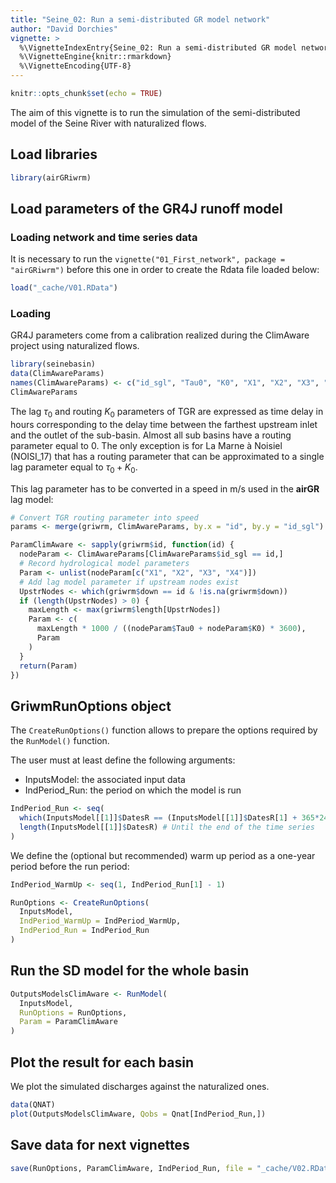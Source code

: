 ```yaml
---
title: "Seine_02: Run a semi-distributed GR model network"
author: "David Dorchies"
vignette: >
  %\VignetteIndexEntry{Seine_02: Run a semi-distributed GR model network}
  %\VignetteEngine{knitr::rmarkdown}
  %\VignetteEncoding{UTF-8}
---
```


```r
knitr::opts_chunk$set(echo = TRUE)
```

The aim of this vignette is to run the simulation of the semi-distributed model of the Seine River with naturalized flows.

## Load libraries

```r
library(airGRiwrm)
```


## Load parameters of the GR4J runoff model

### Loading network and time series data

It is necessary to run the `vignette("01_First_network", package = "airGRiwrm")` before this one in order to create the Rdata file loaded below:

```r
load("_cache/V01.RData")
```

### Loading

GR4J parameters come from a calibration realized during the ClimAware project using naturalized flows.

```r
library(seinebasin)
data(ClimAwareParams)
names(ClimAwareParams) <- c("id_sgl", "Tau0", "K0", "X1", "X2", "X3", "X4", "NashId")
ClimAwareParams
```

The lag $\tau_0$ and routing $K_0$ parameters of TGR are expressed as time delay in hours corresponding to the delay time between the farthest upstream inlet and the outlet of the sub-basin.
Almost all sub basins have a routing parameter equal to 0. The only exception is for La Marne à Noisiel (NOISI_17) that has a routing parameter that can be approximated to a single lag parameter equal to $\tau_0 + K_0$.

This lag parameter has to be converted in a speed in m/s used in the **airGR** lag model:

```r
# Convert TGR routing parameter into speed
params <- merge(griwrm, ClimAwareParams, by.x = "id", by.y = "id_sgl")

ParamClimAware <- sapply(griwrm$id, function(id) {
  nodeParam <- ClimAwareParams[ClimAwareParams$id_sgl == id,]
  # Record hydrological model parameters
  Param <- unlist(nodeParam[c("X1", "X2", "X3", "X4")])
  # Add lag model parameter if upstream nodes exist
  UpstrNodes <- which(griwrm$down == id & !is.na(griwrm$down))
  if (length(UpstrNodes) > 0) {
    maxLength <- max(griwrm$length[UpstrNodes])
    Param <- c(
      maxLength * 1000 / ((nodeParam$Tau0 + nodeParam$K0) * 3600),
      Param
    )
  }
  return(Param)
})

```

## GriwmRunOptions object

The `CreateRunOptions()` function allows to prepare the options required by the `RunModel()` function.

The user must at least define the following arguments:

* InputsModel: the associated input data
* IndPeriod_Run: the period on which the model is run


```r
IndPeriod_Run <- seq(
  which(InputsModel[[1]]$DatesR == (InputsModel[[1]]$DatesR[1] + 365*24*60*60)), # Set aside a one-year period for warm up
  length(InputsModel[[1]]$DatesR) # Until the end of the time series
)
```

We define the (optional but recommended) warm up period as a one-year period before the run period:

```r
IndPeriod_WarmUp <- seq(1, IndPeriod_Run[1] - 1)
```



```r
RunOptions <- CreateRunOptions(
  InputsModel,
  IndPeriod_WarmUp = IndPeriod_WarmUp,
  IndPeriod_Run = IndPeriod_Run
)
```



## Run the SD model for the whole basin

```r
OutputsModelsClimAware <- RunModel(
  InputsModel,
  RunOptions = RunOptions,
  Param = ParamClimAware
)
```

## Plot the result for each basin

We plot the simulated discharges against the naturalized ones.

```r
data(QNAT)
plot(OutputsModelsClimAware, Qobs = Qnat[IndPeriod_Run,])
```

## Save data for next vignettes

```r
save(RunOptions, ParamClimAware, IndPeriod_Run, file = "_cache/V02.RData")
```






